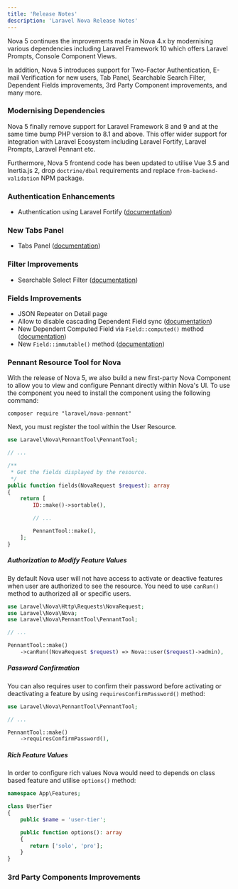 ```yaml
---
title: 'Release Notes'
description: 'Laravel Nova Release Notes'
---
```


Nova 5 continues the improvements made in Nova 4.x by modernising various dependencies including Laravel Framework 10 which offers Laravel Prompts, Console Component Views.

In addition, Nova 5 introduces support for Two-Factor Authentication, E-mail Verification for new users, Tab Panel, Searchable Search Filter, Dependent Fields improvements, 3rd Party Component improvements, and many more.

### Modernising Dependencies

Nova 5 finally remove support for Laravel Framework 8 and 9 and at the same time bump PHP version to 8.1 and above. This offer wider support for integration with Laravel Ecosystem including Laravel Fortify, Laravel Prompts, Laravel Pennant etc.

Furthermore, Nova 5 frontend code has been updated to utilise Vue 3.5 and Inertia.js 2, drop `doctrine/dbal` requirements and replace `from-backend-validation` NPM package.

### Authentication Enhancements

* Authentication using Laravel Fortify ([documentation](./installation#authentication-and-security))

### New Tabs Panel

* Tabs Panel ([documentation](./resources/panels#tabs))

### Filter Improvements

* Searchable Select Filter ([documentation](./filters/registering-filters#searchable-select-filter))

### Fields Improvements

* JSON Repeater on Detail page
* Allow to disable cascading Dependent Field sync ([documentation](./resources/dependent-fields#disable-cascading-dependent-field-sync-event))
* New Dependent Computed Field via `Field::computed()` method ([documentation](./resources/dependent-fields#dependable-computed-fields))
* New `Field::immutable()` method ([documentation](./resources/fields#immutable-fields))

### Pennant Resource Tool for Nova

With the release of Nova 5, we also build a new first-party Nova Component to allow you to view and configure Pennant directly within Nova's UI. To use the component you need to install the component using the following command:

```shell
composer require "laravel/nova-pennant"
```

Next, you must register the tool within the User Resource.

```php app/Nova/User.php {1,15}
use Laravel\Nova\PennantTool\PennantTool;

// ...

/**
 * Get the fields displayed by the resource.
 */
public function fields(NovaRequest $request): array
{
    return [
        ID::make()->sortable(),

        // ...

        PennantTool::make(),
    ];
}
```

##### Authorization to Modify Feature Values

By default Nova user will not have access to activate or deactive features when user are authorized to see the resource. You need to use `canRun()` method to authorized all or specific users.

```php app/Nova/User.php {8}
use Laravel\Nova\Http\Requests\NovaRequest;
use Laravel\Nova\Nova;
use Laravel\Nova\PennantTool\PennantTool;

// ...

PennantTool::make()
    ->canRun((NovaRequest $request) => Nova::user($request)->admin),
```

##### Password Confirmation

You can also requires user to confirm their password before activating or deactivating a feature by using `requiresConfirmPassword()` method:

```php app/Nova/User.php {6}
use Laravel\Nova\PennantTool\PennantTool;

// ...

PennantTool::make()
    ->requiresConfirmPassword(),
```

##### Rich Feature Values

In order to configure rich values Nova would need to depends on class based feature and utilise `options()` method:

```php app/Features/UserTier.php {7-10}
namespace App\Features;

class UserTier 
{
    public $name = 'user-tier';

    public function options(): array 
    {
       return ['solo', 'pro'];
    }
}
```

### 3rd Party Components Improvements
